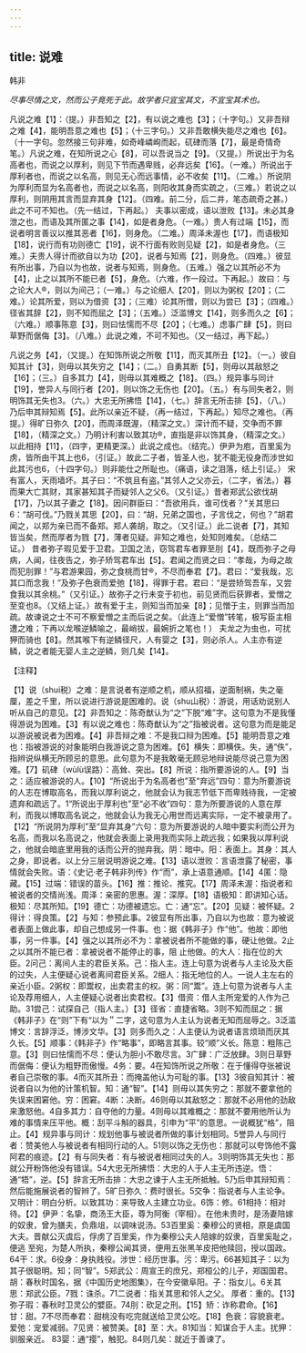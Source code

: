 ```yaml
---
---
---
```

title: 说难
---



韩非

*尽事尽情之文，然而公子竟死于此。故学者只宜宝其文，不宜宝其术也。*

凡说之难【1】：（提。）非吾知之【2】，有以说之难也【3】；（十字句。）又非吾辩之难【4】，能明吾意之难也【5】；（十三字句。）又非吾敢横失能尽之难也【6】。（十一字句。忽然接三句非难，如奇峰嶙峋而起，矹硉而落【7】，最是奇情奇笔。）凡说之难，在知所说之心【8】，可以吾说当之【9】。（又提。）所说出于为名高者也，而说之以厚利，则见下节而遇卑贱，必弃远矣【16】。（一难。）所说出于厚利者也，而说之以名高，则见无心而远事情，必不收矣【11】。（二难。）所说阴为厚利而显为名高者也，而说之以名高，则阳收其身而实疏之，（三难。）若说之以厚利，则阴用其言而显弃其身【12】。（四难。前二分，后二井，笔态疏奇之甚。）此之不可不知也。（先一结过，下再起。）
夫事以密成，语以泄败【13】。未必其身泄之也，而语及其所匿之事【14】，如是者身危。（一难。）贵人有过端【15】，而说者明言善议以推其恶者【16】，则身危。（二难。）周泽未渥也【17】，而语极知【18】，说行而有功则德亡【19】，说不行面有败则见疑【2】，如是者身危。（三难。）夫贵人得计而欲自以为功【20】，说者与知焉【2】，则身危。（四难。）彼显有所出事，乃自以为也故，说者与知焉，则身危。（五难。）强之以其所必不为【4】，止之以其所不能已者【5】，身危。（六难，作一段过。下再起。）故曰：与之论大人®，则以为间己；（一难。）与之论细人【20】，则以为粥权【20】；（二难。）论其所爱，则以为借资【3】；（三难）论其所憎，则以为尝已【3】；（四难。）径省其辞【2】，则不知而屈之【3】；（五难。）泛滥博文【14】，则多而久之【6】；（六难。）顺事陈意【3】，则曰怯懦而不尽【20】；（七难。）虑事广肆【5】，则曰草野而倨侮【3】。（八难。）此说之难，不可不知也。（又一结过，再下起。）

凡说之务【4】，（又提。）在知饰所说之所敬【11】，而灭其所丑【12】。（一。）彼自知其计【3】，则毋以其失穷之【14】；（二。）自勇其断【5】，则毋以其敌怒之【16】；（三。）自多其力【4】，则毋以其难概之【18】。（四。）规异事与同计【19】，誉异人与同行者【20】，则以饰之无伤也【20】。（五。）有与同失者2，则明饰其无失也3。（六。）大忠无所拂悟【14】，（七。）辞言无所击排【5】，（八。）乃后申其辩知焉【5】。此所以亲近不疑，（再一结过，下再起。）知尽之难也。（再提。）得旷日弥久【20】，而周泽既渥，（精深之文。）深计而不疑，交争而不罪【18】，（精深之文。）乃明计利害以致其功®，直指是非以饰其身，（精深之文。）以此相持【11】，（四字，更精更深。）此说之成也。（结完。）伊尹为庖，百里奚为虏，皆所由干其上也6，（引证。）故此二子者，皆圣人也，犹不能无役身而涉世如此其污也6，（十四字句。）则非能仕之所耻也。（痛语，读之泪落，结上引证。）
宋有富人，天雨墙坏。其子曰：“不筑且有盗。”其邻人之父亦云，（二字，省法。）暮而果大亡其财，其家甚知其子而疑邻人之父6。（又引证。）昔者郑武公欲伐胡【17】，乃以其子妻之【18】。因问群臣曰：“吾欲用兵，谁可伐者？”关其思曰6：“胡可伐。”乃戮关其思【20】，曰：“胡，兄弟之国也，子言伐之，何也？”胡君闻之，以郑为亲已而不备郑。郑人袭胡，取之。（又引证。）此二说者【7】，其知皆当矣，然而厚者为戮【7】，薄者见疑。非知之难也，处知则难矣。（总结二证。）
昔者弥子瑕见爱于卫君。卫国之法，窃驾君车者罪至刖【4】，既而弥子之母病，人闻，往夜告之，弥子矫驾君车出【5】。君闻之而贤之曰：“孝哉，为母之故而犯刖罪！”与君游果园，弥之食桃而甘®，不尽而奉君【7】。君曰：“爱我哉，忘其口而念我！”及弥子色衰而爱弛【18】，得罪于君。君曰：“是尝矫驾吾车，又尝食我以其余桃。”（又引证。）故弥子之行未变于初也，前见贤而后获罪者，爱憎之至变也8。（又结上证。）故有爱于主，则知当而加亲【8】；见憎于主，则罪当而加疏。故谏说之士不可不察爱憎之主而后说之矣。（此连上“爱憎”转笔，极写臣主相遭之难；下再以龙喉逆鳞喻之，最峭拔，最婉折之笔也！）
夫龙之为虫也，可扰狎而骑也【8】。然其喉下有逆鳞径尺，人有婴之【3】，则必杀人。人主亦有逆鳞，说之者能无婴人主之逆鳞，则几矣【14】。

【注释】

【1】说（shui税）之难：是言说者有逆顺之机，顺从招福，逆面制祸，失之毫厘，差之千里，所以说进行游说是困难的。说（shu山税）：游说，用话劝说别人听从自己的意见。【2】非吾知之：陈奇猷认为“之”下脱“难”字。这句意为不是我懂得游说为困难。【3】有以说之难也：陈奇猷认为“之”指被说者。这句意为而是能足以游说被说者为困难。【4】非吾辩之难：不是我口辩为困难。【5】能明吾意之难也：指被游说的对象能明白我游说之意为困难。【6】横失：即横佚。失，通“佚”，指辫说纵横无所顾忌的意思。此句意为不是我敢毫无顾忌地辩说能尽说己意为困难。【7】矶硉（wùlù误路）：高耸、突出。【8】所说：指所要游说的人。【9】当之：适应被游说的人。【10】“所说出于为名高者也”至“弃远”四句：意为所要游说的人志在博取高名，而我以厚利说之，他就会认为我志节低下而卑贱待我，一定被遗弃和疏远了。1“所说出于厚利也”至“必不收”四句：意为所要游说的人意在厚利，而我以博取高名说之，他就会认为我无心用世而远离实际，一定不被录用了。【12】“所说阴为厚利”至“显弃其身”六句：意为所要游说的人暗中要实利而公开为名高，而我以名高说之，他就会表面上录用我而实际上疏远我；如果我以厚利说之，他就会暗底里用我的话而公开的抛弃我。阴：暗中。阳：表面上。其身：其人之身，即说者。以上分三层说明游说之难。【13】语以泄败：言语泄露了秘密，事情就会失败。语：《史记·老子韩非列传》作“而”，承上语意通顺。【14】4匿：隐藏。【15】过端：错误的苗头。【16】推：推论、推究。【17】周泽未渥：指说者和被说者的交情尚浅。周泽：亲密的思惠。渥：深厚。【18】语极知：即讲知心话。极知：尽其所知。【19】德亡：功德被遗忘。亡：通“忘”。【20】见疑：被怀疑。2得计：得良策。【2】与知：参预此事。2彼显有所出事，乃自以为也故：意为被说者表面上做此事，却自己想成另一件事。也：据《韩非子》作“他”。他故：即他事，另一件事。【4】强之以其所必不为：拿被说者所不能做的事，硬让他做。2止之以其所不能已者：拿被说者不能停止的事，阻
止他做。的大人：指在位的大臣。2问己：离间人主的君臣关系。己：指人主。连上句意为说者与人主论及大臣的过失，人主便疑心说者离间君臣关系。2细人：指无地位的人。一说人主左右的亲近小臣。2粥权：即鬻权，出卖君主的权。粥：同“鬻”。连上句意为说者与人主论及荐用细人，人主便疑心说者出卖君权。【3】借资：借人主所宠爱的人作为己助。31尝己：试探自己（指人主。）【3】径省：直捷省略。3则不知而屈之：据《韩非子》在“则”下有“以为＂二字，这句意为人主认为说者无知而屈辱之。3泛滥博文：言辞浮泛，博涉文华。【3】则多而久之：人主便认为说者语言烦琐而厌其久长。【5】顺事：《韩非子》作“略事”，即略言其事。较“顺”义长。陈意：粗陈己意。【3】则曰怯懦而不尽：便认为胆小不敢尽言。3广肆：广泛放肆。3则日草野而倨侮：便认为粗野而傲慢。4务：要。4在知饰所说之所敬：在于懂得夺张被说者自己崇敬的事。4而灭其所丑：而掩盖他认为可耻的事。【13】3彼自知其计：被说者自以为他的计策机智。知：通“智”。【14】则毋以其失穷之：那就不要拿他的失误来困窘他。穷：困窘。4断：决断。46则毋以其敌怒之：那就不必用他的劲敌来激怒他。4自多其力：自夺他的力量。4则毋以其难概之：那就不要用他所认为难的事情来压平他。概：刮平斗斛的器具，引申为“平”的意思。一说概犹“格”，阻止。【4】规异事与同计：规划他事与被说者所做的事计划相同。5誉异人与同行者：赞美他人与被说者有相同行动的人。51则以饰之无伤也：那就可以夸饰他不露阿君的痕迹。【2】有与同失者：有与被说者相同过失的人。3则明饰其无失也：那就公开粉饰他没有错误。54大忠无所拂悟：大忠的人于人主无所违逆。悟：通“牾”，逆。【5】辞言无所击排：大忠之谏于人主无所抵触。5乃后申其辩知焉：然后能施展说者的智辫了。5旷日弥久：费时很长。5交争：指说者与人主论争。又明计：明白分析。以致其功：来导致人主建立功业。6饰：修。61相持：相对待。【2】伊尹：名挚，商汤王大臣，尊为阿衡（宰相）。在他未贵时，是汤妻陪嫁的奴隶，曾为膳夫，负鼎俎，以调味说汤。53百里奚：秦穆公的贤相，原是虞国大夫。晋献公灭虞后，俘虏了百里奚，作为秦穆公夫人陪嫁的奴隶，百里奚耻之，便逃
至宛，为楚人所执，秦穆公闻其贤，便用五张黑羊皮把他赎回，授以国政。64干：求。6役身：身执贱役。涉世：经历世事。污：卑污。66甚知其子：以为其子很聪明。知；同“智”。5郑武公：周宣王的庶兄，郑桓公的儿子，郑国国君。胡：春秋时国名，据《中国历史地图集》，在今安徽阜阳。子：指女儿。6关其思：郑武公臣。7戮：诛杀。71二说者：指关其思和邻人之父。
厚者：重的。【13】弥子瑕：春秋时卫灵公的嬖臣。74刖：砍足之刑。【15】矫：诈称君命。【16】甘：甜。7不尽而奉君：甜桃没有吃完就送给卫灵公吃。【18】色衰：容貌衰老。爱弛：宠爱减弱。7见贤：被赞美。【8】至：大。81知当：知谋合于人主。扰狎：驯服亲近。
83婴：通“撄”，触犯。84则几矣：就近于善谏了。